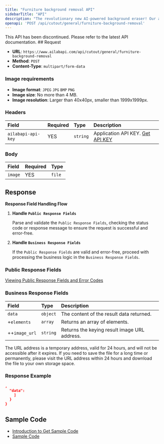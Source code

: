 ```yaml
---
title: "Furniture background removal API"
sidebarTitle: "API"
description: "The revolutionary new AI-powered background eraser! Our advanced artificial intelligence algorithms automatically identify the outline of your subject in the visual centre of the image and erase the background, creating a segmented foreground subject image that is perfect for people, animals, products, vehicles, furniture, clothing and other keying scenes. With Background Remover, you can create high-quality images with ease – no more tedious and time-consuming manual background removal. Try Background Remover today and unlock the power of AI-powered background erasing!"
openapi: 'POST /api/cutout/general/furniture-background-removal'
---
```


<Danger>
This API has been discontinued. Please refer to the latest API documentation.
</Danger>
## Request

- **URL**: `https://www.ailabapi.com/api/cutout/general/furniture-background-removal`
- **Method**: `POST`
- **Content-Type**: `multipart/form-data`

### Image requirements

- **Image format**: `JPEG` `JPG` `BMP` `PNG`
- **Image size**: No more than 4 MB.
- **Image resolution**: Larger than 40x40px, smaller than 1999x1999px.

### Headers

| Field              | Required | Type     | Description                                        |
|:-------------------|:---------|:---------|:---------------------------------------------------|
| `ailabapi-api-key` | YES      | `string` | Application API KEY. [Get API KEY](/docs/get-api-key) |

### Body

| Field   | Required | Type   |
|:--------|:---------|:-------|
| `image` | YES      | `file` |

## Response

**Response Field Handling Flow**

1. **Handle `Public Response Fields`**

   Parse and validate the `Public Response Fields`, checking the status code or response message to ensure the request is successful and error-free.

2. **Handle `Business Response Fields`**

   If the `Public Response Fields` are valid and error-free, proceed with processing the business logic in the `Business Response Fields`.

### Public Response Fields

<a href="/docs/response-description" target="_blank">Viewing Public Response Fields and Error Codes</a>

### Business Response Fields

| Field         | Type     | Description                                  |
|:--------------|:---------|:---------------------------------------------|
| `data`        | `object` | The content of the result data returned.     |
| +`elements`   | `array`  | Returns an array of elements.                |
| ++`image_url` | `string` | Returns the keying result image URL address. |

The URL address is a temporary address, valid for 24 hours, and will not be accessible after it expires. If you need to save the file for a long time or permanently, please visit the URL address within 24 hours and download the file to your own storage space.

### Response Example

```json
,
  "data":           
    ]
  }
}
```

## Sample Code

- [Introduction to Get Sample Code](get-sample-code)
- [Sample Code][PostmanURL]

[PostmanURL]: https://documenter.getpostman.com/view/26387069/2s93JxqgHE#ad080825-710a-4957-bf2e-36ade6f5e050